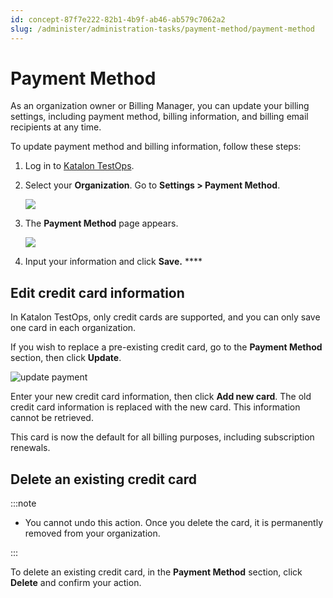 ```yaml
---
id: concept-87f7e222-82b1-4b9f-ab46-ab579c7062a2
slug: /administer/administration-tasks/payment-method/payment-method
---
```


# Payment Method

As an organization owner or Billing Manager, you can update your billing settings, including payment method, billing information, and billing email recipients at any time.

To update payment method and billing information, follow these steps:

1.  Log in to [Katalon TestOps](https://testops.katalon.io/).
2.  Select your **Organization**. Go to **Settings &gt; Payment Method**.

    <img src="/doc_images/Documents/Administer/Administrative_Tasks/Payment_Method/billing-info/image/k1-payment-method.png" width={400} />

3.  The **Payment Method** page appears.

    <img src="/doc_images/Documents/Administer/Administrative_Tasks/Payment_Method/billing-info/image/k1-payment-method-page.png" width={700} />

4.  Input your information and click **Save.** ****


## Edit credit card information

In Katalon TestOps, only credit cards are supported, and you can only save one card in each organization.

If you wish to replace a pre-existing credit card, go to the **Payment Method** section, then click **Update**.

<img src="https://github.com/katalon-studio/docs-images/raw/master/katalon-studio/docs/upgrade-subs/payment-method-update.png" width={350} alt="update payment" />

Enter your new credit card information, then click **Add new card**. The old credit card information is replaced with the new card. This information cannot be retrieved.

This card is now the default for all billing purposes, including subscription renewals.

## Delete an existing credit card


:::note

-   You cannot undo this action. Once you delete the card, it is permanently removed from your organization.

:::

To delete an existing credit card, in the **Payment Method** section, click **Delete** and confirm your action.